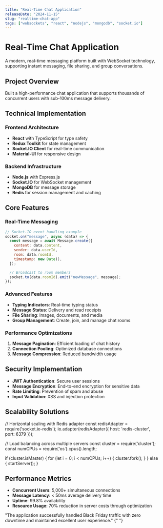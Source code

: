 ```yaml
---
title: "Real-Time Chat Application"
releaseDate: "2024-11-15"
slug: "realtime-chat-app"
tags: ["websockets", "react", "nodejs", "mongodb", "socket.io"]
---
```


# Real-Time Chat Application

A modern, real-time messaging platform built with WebSocket technology, supporting instant messaging, file sharing, and group conversations.

## Project Overview

<Callout type="success">
  Built a high-performance chat application that supports thousands of
  concurrent users with sub-100ms message delivery.
</Callout>

## Technical Implementation

### Frontend Architecture

- **React** with TypeScript for type safety
- **Redux Toolkit** for state management
- **Socket.IO Client** for real-time communication
- **Material-UI** for responsive design

### Backend Infrastructure

- **Node.js** with Express.js
- **Socket.IO** for WebSocket management
- **MongoDB** for message storage
- **Redis** for session management and caching

## Core Features

### Real-Time Messaging

```javascript
// Socket.IO event handling example
socket.on("message", async (data) => {
  const message = await Message.create({
    content: data.content,
    sender: data.userId,
    room: data.roomId,
    timestamp: new Date(),
  });

  // Broadcast to room members
  socket.to(data.roomId).emit("newMessage", message);
});
```

### Advanced Features

- **Typing Indicators**: Real-time typing status
- **Message Status**: Delivery and read receipts
- **File Sharing**: Images, documents, and media
- **Group Management**: Create, join, and manage chat rooms

### Performance Optimizations

1. **Message Pagination**: Efficient loading of chat history
2. **Connection Pooling**: Optimized database connections
3. **Message Compression**: Reduced bandwidth usage

## Security Implementation

- **JWT Authentication**: Secure user sessions
- **Message Encryption**: End-to-end encryption for sensitive data
- **Rate Limiting**: Prevention of spam and abuse
- **Input Validation**: XSS and injection protection

## Scalability Solutions

<CodeBlock lang="javascript">
// Horizontal scaling with Redis adapter
const redisAdapter = require('socket.io-redis');
io.adapter(redisAdapter({ 
  host: 'redis-cluster', 
  port: 6379 
}));

// Load balancing across multiple servers
const cluster = require('cluster');
const numCPUs = require('os').cpus().length;

if (cluster.isMaster) {
for (let i = 0; i < numCPUs; i++) {
cluster.fork();
}
} else {
startServer();
}

</CodeBlock>

## Performance Metrics

- **Concurrent Users**: 5,000+ simultaneous connections
- **Message Latency**: < 50ms average delivery time
- **Uptime**: 99.8% availability
- **Resource Usage**: 70% reduction in server costs through optimization

<Quote>
  "The application successfully handled Black Friday traffic with zero downtime
  and maintained excellent user experience."
</Quote>{" "}
